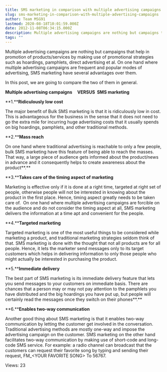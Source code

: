 ```yaml
---
title: SMS marketing in comparison with multiple advertising campaigns
slug: sms-marketing-in-comparison-with-multiple-advertising-campaigns
author: Team MSG91
lastmod: 2020-08-18T10:01:59.000Z
date: 2012-11-08T06:34:15.000Z
description: Multiple advertising campaigns are nothing but campaigns that help in promotion of products/services by making use of promotional strategies such as hoardings, pamphlets, direct advertising et al. On one hand where multiple advertising campaigns are frequent and popular modes of advertising, SMS marketing have several advantages over them.
tags: ""
---
```


Multiple advertising campaigns are nothing but campaigns that help in promotion of products/services by making use of promotional strategies such as hoardings, pamphlets, direct advertising et al. On one hand where multiple advertising campaigns are frequent and popular modes of advertising, SMS marketing have several advantages over them.


In this post, we are going to compare the two of them in general.


 **Multiple advertising campaigns     VERSUS  SMS marketing**


**1.****Ridiculously low cost**


The major benefit of Bulk SMS marketing is that it is ridiculously low in cost. This is advantageous for the business in the sense that it does not need to go the extra mile for incurring huge advertising costs that it usually spends on big hoardings, pamphlets, and other traditional methods.  


**2.****Mass reach**


On one hand where traditional advertising is reachable to only a few people, bulk SMS marketing have this feature of being able to reach the masses. That way, a large piece of audience gets informed about the product/news in advance and it consequently helps to create awareness about the product**.**


**3.****Takes care of the timing aspect of marketing**


Marketing is effective only if it is done at a right time, targeted at right set of people, otherwise people will not be interested in knowing about the product in the first place. Hence, timing aspect greatly needs to be taken care of.  On one hand where multiple advertising campaigns are forcible on the audience and do not consider the timing aspect at all, SMS marketing delivers the information at a time apt and convenient for the people.


**4.****Targeted marketing**


Targeted marketing is one of the most useful things to be considered while marketing a product, and traditional marketing strategies seldom think of that. SMS marketing is done with the thought that not all products are for all people. Hence, it lets the marketer send messages only to its target customers which helps in delivering information to only those people who might actually be interested in purchasing the product.


**5.****Immediate delivery**


The best part of SMS marketing is its immediate delivery feature that lets you send messages to your customers on immediate basis. There are chances that a person may or may not pay attention to the pamphlets you have distributed and the big hoardings you have put up, but people will certainly read the messages once they switch on their phones**.**


**6.****Enables two-way communication**


Another good thing about SMS marketing is that it enables two-way communication by letting the customer get involved in the conversation. Traditional advertising methods are mostly one-way and impose the advertising campaign on the customer. SMS marketing on the other hand facilitates two-way communication by making use of short-code and long-code SMS service. For example: a radio channel can broadcast that the customers can request their favorite song by typing and sending their request, FM\_\<YOUR FAVORITE SONG> To 56767.


 Views: 23


